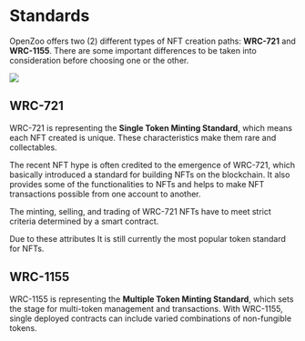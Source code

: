# Standards

OpenZoo offers two (2) different types of NFT creation paths: **WRC-721** and **WRC-1155**. 
There are some important differences to be taken into consideration before choosing one or the other.

![](/nftstandards.png)

## WRC-721

WRC-721 is representing the **Single Token Minting Standard**, which means each NFT created is unique.
These characteristics make them rare and collectables. 

The recent NFT hype is often credited to the emergence of WRC-721, which basically introduced a standard for building NFTs on the blockchain. It also provides some of the functionalities to NFTs and helps to make NFT transactions possible from one account to another.

The minting, selling, and trading of WRC-721 NFTs have to meet strict criteria determined by a smart contract. 

Due to these attributes It is still currently the most popular token standard for NFTs.

## WRC-1155

WRC-1155 is representing the **Multiple Token Minting Standard**, which sets the stage for multi-token management and transactions. 
With WRC-1155, single deployed contracts can include varied combinations of non-fungible tokens.

